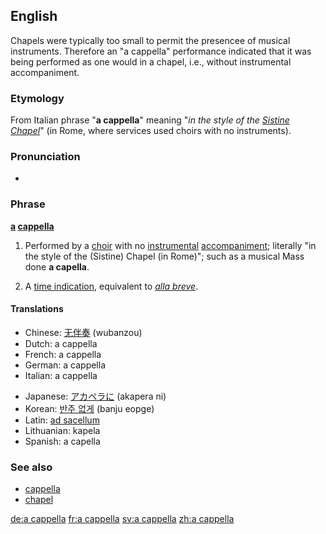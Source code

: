 ==English==
Chapels were typically too small to permit the presencee of musical instruments.  Therefore an "a cappella" performance indicated that it was being performed as one would in a chapel, i.e., without instrumental accompaniment.
===Etymology===
From Italian phrase "'''a cappella'''" meaning "''in the style of the [[Sistine Chapel]]''" (in Rome, where services used choirs with no instruments).

===Pronunciation===
*{{audio|En-us-a_cappella.ogg|Audio (US)}}

===Phrase===
'''[[a]] [[cappella]]'''
# {{music}} Performed by a [[choir]] with no [[instrumental]] [[accompaniment]]; literally "in the style of the (Sistine) Chapel (in Rome)"; such as a musical Mass done '''a capella'''.
# {{music}} A [[time indication]], equivalent to ''[[alla breve]]''.

====Translations====
{{top}}
* Chinese: [[无伴奏]] (wubanzou)
* Dutch: a cappella
* French: a cappella
* German: a cappella
* Italian: a cappella
{{mid}}
* Japanese: [[アカペラに]] (akapera ni)
* Korean: [[반주 없게]] (banju eopge)
* Latin: [[ad sacellum]]
* Lithuanian: kapela
* Spanish: a capella
{{bottom}}

===See also===
*[[cappella]]
*[[chapel]]

[[de:a cappella]]
[[fr:a cappella]]
[[sv:a cappella]]
[[zh:a cappella]]